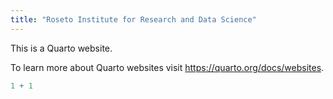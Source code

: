 ```yaml
---
title: "Roseto Institute for Research and Data Science"
---
```


This is a Quarto website.

To learn more about Quarto websites visit <https://quarto.org/docs/websites>.

```r
1 + 1
```
